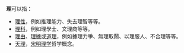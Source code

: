 '''理'''可以指：
*[[理性|理性]]，例如推理能力、失去理智等等。
*[[理科|理科]]，例如理學士、文理商等等。
*[[理由|理由]]、[[理據|理據]]或[[道理|道理]]，例如據理力爭、無理取鬧、以理服人、不合理等等。
*[[天理_(儒家)|天理]]，[[宋明理學|宋明理学]]哲学概念。

{{disambig|Cat=一字消歧義}}